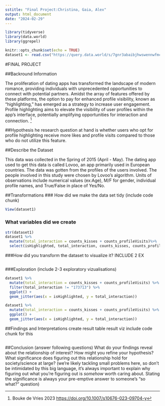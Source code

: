 ---
sstitle: "Final Project:Christina, Gaia, Alex"
output: html_document
date: "2024-02-29"
---

```{r}
library(tidyverse)
library(data.world)
library(ggrepel)
```

```{r setup, include=FALSE}
knitr::opts_chunk$set(echo = TRUE)
dataset1 <- read.csv("https://query.data.world/s/7gnr3abaibjhwswennwfmct3pwbcre?dws=00000", header=TRUE, stringsAsFactors=FALSE);


```
#FINAL PROJECT

##Backround Information 

The proliferation of dating apps has transformed the landscape of modern romance, providing individuals with unprecedented opportunities to connect with potential partners. Amidst the array of features offered by these platforms, the option to pay for enhanced profile visibility, known as "highlighting," has emerged as a strategy to increase user engagement. Profile highlighting aims to elevate the visibility of user profiles within the app's interface, potentially amplifying opportunities for interaction and connection. ^[Bouke de Vries 2023 <https://doi.org/10.1007/s10676-023-09704-y>] 

##Hypothesis
he research question at hand is whether users who opt for profile highlighting receive more likes and profile visits compared to those who do not utilize this feature.


##Describe the Dataset

This data was collected in the Spring of 2015 (April - May). The dating app used to get this data is called Lovoo, an app primarily used in European countries. The data was gotten from the profiles of the users involved. The people involved in this study were chosen by Lovoo's algorithm. Units of observations include numerical values (ex:Age), M/F for gender, individual profile names, and True/False in place of Yes/No. 


##Transformations
### How did we make the data set tidy (include code chunk)
```{r}
View(dataset1)
```

### What variables did we create
```{r}
str(dataset1)
dataset1 %>%
  mutate(total_interaction = counts_kisses + counts_profileVisits)%>%
  select(isHighlighted, total_interaction, counts_kisses, counts_profileVisits)

```

###How did you transform the dataset to visualize it? INCLUDE 2 EX
```{r}

```

###Exploration (include 2-3 exploratory vizualisations)
```{r}
dataset1 %>%
  mutate(total_interaction = counts_kisses + counts_profileVisits) %>%
  filter(total_interaction != "173713") %>%
  ggplot() +
  geom_jitter(aes(x = isHighlighted, y = total_interaction))

dataset1 %>%
  mutate(total_interaction = counts_kisses + counts_profileVisits) %>%
  ggplot() +
  geom_jitter(aes(x = isHighlighted, y = total_interaction))
```

##Findings and Interpretations
create result table
result viz include code chunk for this
```{r}

```

##Conclusion (answer following questions)
What do your findings reveal about the relationship of interest?
How might you refine your hypothesis?
What significance does figuring out this relationship hold for society/science at large? (we’re likely tackling small problems here, so don’t be intimidated by this big language, it’s always important to explain why figuring out what you’re figuring out is *somehow* worth caring about. Stating the significance is always your pre-emptive answer to someone’s “so what?” question)


